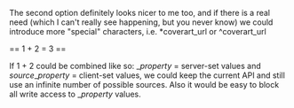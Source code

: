 The second option definitely looks nicer to me too, and if there is a real need (which I can't really see happening, but you never know) we could introduce more "special" characters, i.e. *coverart_url or ^coverart_url

== 1 + 2 = 3 ==

If 1 + 2 could be combined like so:
_''property'' = server-set values and
''source''_''property'' = client-set values,
we could keep the current API and still use an infinite number of possible sources. Also it would be easy to block all write access to _''property'' values.